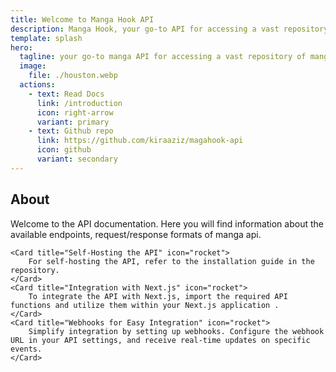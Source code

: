 ```yaml
---
title: Welcome to Manga Hook API
description: Manga Hook, your go-to API for accessing a vast repository of manga data freely.
template: splash
hero:
  tagline: your go-to manga API for accessing a vast repository of manga data freely.
  image:
    file: ./houston.webp
  actions:
    - text: Read Docs
      link: /introduction
      icon: right-arrow
      variant: primary
    - text: Github repo
      link: https://github.com/kiraaziz/magahook-api
      icon: github
	  variant: secondary
---
```



## About

<CardGrid>
	<Card title="API Overview" icon="rocket">
		Welcome to the API documentation. Here you will find information about the available endpoints, request/response formats of manga api.
	</Card>

	<Card title="Self-Hosting the API" icon="rocket">
		For self-hosting the API, refer to the installation guide in the repository.
	</Card>
	<Card title="Integration with Next.js" icon="rocket">
		To integrate the API with Next.js, import the required API functions and utilize them within your Next.js application .
	</Card>
	<Card title="Webhooks for Easy Integration" icon="rocket">
		Simplify integration by setting up webhooks. Configure the webhook URL in your API settings, and receive real-time updates on specific events.
	</Card>
</CardGrid>
